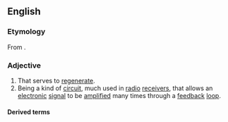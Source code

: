 ==English==

===Etymology===
From {{etyl|frm|en}} {{m|frm|régénératif}}.

===Adjective===
{{en-adj}}

# That serves to [[regenerate]].
# Being a kind of [[circuit]], much used in [[radio]] [[receiver]]s, that allows an [[electronic]] [[signal]] to be [[amplify|amplified]] many times through a [[feedback]] [[loop]].

====Derived terms====
{{der3|en
|regeneratively
|regenerative braking
|regenerative medicine
|nonregenerative
|regenerative furnace
|regenerative thermal oxidizer
|superregenerative
|bioregenerative
|neuroregenerative
|unregenerative
|proregenerative
|macroregenerative
|cardioregenerative
|osteoregenerative
|vasoregenerative}}